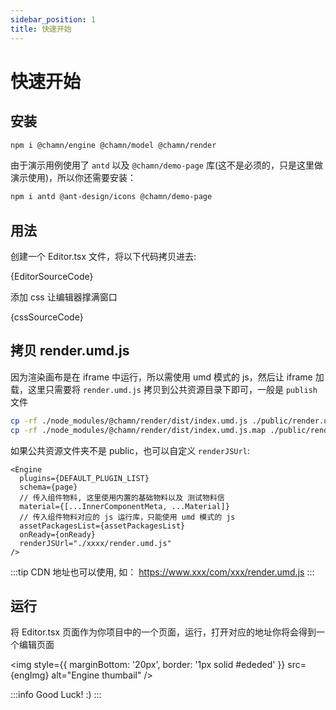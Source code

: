 ```yaml
---
sidebar_position: 1
title: 快速开始
---
```



# 快速开始

## 安装

```bash npm2yarn
npm i @chamn/engine @chamn/model @chamn/render
```

由于演示用例使用了 `antd` 以及 `@chamn/demo-page` 库(这不是必须的，只是这里做演示使用)，所以你还需要安装：

```bash npm2yarn
npm i antd @ant-design/icons @chamn/demo-page
```

## 用法

创建一个 Editor.tsx 文件，将以下代码拷贝进去:

<CodeBlock language="tsx" title="Editor.tsx" showLineNumbers>
  {EditorSourceCode}
</CodeBlock>

添加 css 让编辑器撑满窗口

<CodeBlock language="css" title="index.css" showLineNumbers>
  {cssSourceCode}
</CodeBlock>

## 拷贝 render.umd.js

因为渲染画布是在 iframe 中运行，所以需使用 umd 模式的 js，然后让 iframe 加载，这里只需要将 `render.umd.js` 拷贝到公共资源目录下即可，一般是 `publish` 文件

```bash
cp -rf ./node_modules/@chamn/render/dist/index.umd.js ./public/render.umd.js
cp -rf ./node_modules/@chamn/render/dist/index.umd.js.map ./public/render.umd.js.map
```

如果公共资源文件夹不是 public，也可以自定义 `renderJSUrl`:

```tsx
<Engine
  plugins={DEFAULT_PLUGIN_LIST}
  schema={page}
  // 传入组件物料, 这里使用内置的基础物料以及 测试物料信
  material={[...InnerComponentMeta, ...Material]}
  // 传入组件物料对应的 js 运行库，只能使用 umd 模式的 js
  assetPackagesList={assetPackagesList}
  onReady={onReady}
  renderJSUrl="./xxxx/render.umd.js"
/>
```

:::tip
CDN 地址也可以使用, 如： https://www.xxx/com/xxx/render.umd.js
:::

## 运行

将 Editor.tsx 页面作为你项目中的一个页面，运行，打开对应的地址你将会得到一个编辑页面

<img style={{ marginBottom: '20px', border: '1px solid #ededed' }} src={engImg} alt="Engine thumbail" />

:::info
Good Luck! :)
:::
